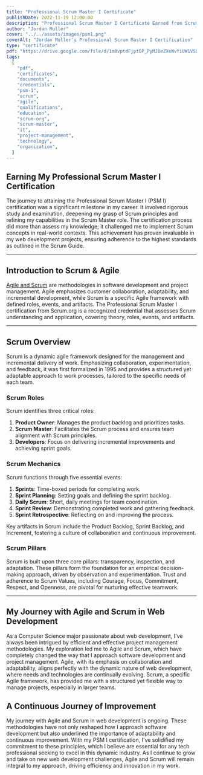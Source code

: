 ```yaml
---
title: "Professional Scrum Master I Certificate"
publishDate: 2022-11-19 12:00:00
description: "Professional Scrum Master I Certificate Earned from Scrum.org in November 2022"
author: "Jordan Muller"
cover: "../../assets/images/psm1.png"
coverAlt: "Jordan Muller's Professional Scrum Master I Certification"
type: "certificate"
pdf: "https://drive.google.com/file/d/1m8vptdFjptOP_PyMJUeZXeWvYiUW1VSU/view?usp=sharing"
tags:
  [
    "pdf",
    "certificates",
    "documents",
    "credentials",
    "psm-1",
    "scrum",
    "agile",
    "qualifications",
    "education",
    "scrum-org",
    "scrum-master",
    "it",
    "project-management",
    "technology",
    "organization",
  ]
---
```


## Earning My Professional Scrum Master I Certification

The journey to attaining the Professional Scrum Master I (PSM I) certification was a significant milestone in my career. It involved rigorous study and examination, deepening my grasp of Scrum principles and refining my capabilities in the Scrum Master role. The certification process did more than assess my knowledge; it challenged me to implement Scrum concepts in real-world contexts. This achievement has proven invaluable in my web development projects, ensuring adherence to the highest standards as outlined in the Scrum Guide.

---

## Introduction to Scrum & Agile

[Agile and Scrum](/blog/what-is-agile-and-scrum/) are methodologies in software development and project management. Agile emphasizes customer collaboration, adaptability, and incremental development, while Scrum is a specific Agile framework with defined roles, events, and artifacts. The Professional Scrum Master I certification from Scrum.org is a recognized credential that assesses Scrum understanding and application, covering theory, roles, events, and artifacts.

---

## Scrum Overview

Scrum is a dynamic agile framework designed for the management and incremental delivery of work. Emphasizing collaboration, experimentation, and feedback, it was first formalized in 1995 and provides a structured yet adaptable approach to work processes, tailored to the specific needs of each team.

### Scrum Roles

Scrum identifies three critical roles:

1. **Product Owner**: Manages the product backlog and prioritizes tasks.
2. **Scrum Master**: Facilitates the Scrum process and ensures team alignment with Scrum principles.
3. **Developers**: Focus on delivering incremental improvements and achieving sprint goals.

### Scrum Mechanics

Scrum functions through five essential events:

1. **Sprints**: Time-boxed periods for completing work.
2. **Sprint Planning**: Setting goals and defining the sprint backlog.
3. **Daily Scrum**: Short, daily meetings for team coordination.
4. **Sprint Review**: Demonstrating completed work and gathering feedback.
5. **Sprint Retrospective**: Reflecting on and improving the process.

Key artifacts in Scrum include the Product Backlog, Sprint Backlog, and Increment, fostering a culture of collaboration and continuous improvement.

### Scrum Pillars

Scrum is built upon three core pillars: transparency, inspection, and adaptation. These pillars form the foundation for an empirical decision-making approach, driven by observation and experimentation. Trust and adherence to Scrum Values, including Courage, Focus, Commitment, Respect, and Openness, are pivotal for nurturing effective teamwork.

---

## My Journey with Agile and Scrum in Web Development

As a Computer Science major passionate about web development, I've always been intrigued by efficient and effective project management methodologies. My exploration led me to Agile and Scrum, which have completely changed the way that I approach software development and project management. Agile, with its emphasis on collaboration and adaptability, aligns perfectly with the dynamic nature of web development, where needs and technologies are continually evolving. Scrum, a specific Agile framework, has provided me with a structured yet flexible way to manage projects, especially in larger teams.

## A Continuous Journey of Improvement

My journey with Agile and Scrum in web development is ongoing. These methodologies have not only reshaped how I approach software development but also underlined the importance of adaptability and continuous improvement. With my PSM I certification, I've solidified my commitment to these principles, which I believe are essential for any tech professional seeking to excel in this dynamic industry. As I continue to grow and take on new web development challenges, Agile and Scrum will remain integral to my approach, driving efficiency and innovation in my work.
